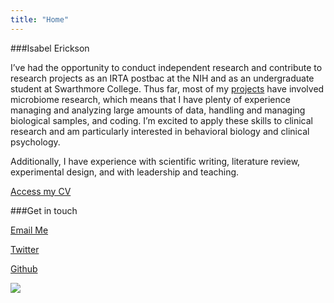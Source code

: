 ```yaml
---
title: "Home"
---
```

<link rel="stylesheet" href="https://cdnjs.cloudflare.com/ajax/libs/font-awesome/4.7.0/css/font-awesome.min.css">

###Isabel Erickson

I've had the opportunity to conduct independent research and contribute to research projects as an IRTA postbac at the NIH and as an undergraduate student at Swarthmore College. Thus far, most of my [projects](projects.html) have involved microbiome research, which means that I have plenty of experience managing and analyzing large amounts of data, handling and managing biological samples, and coding. I'm excited to apply these skills to clinical research and am particularly interested in behavioral biology and clinical psychology.

Additionally, I have experience with scientific writing, literature review, experimental design, and with leadership and teaching.

[Access my CV](cv.html)

###Get in touch

<i class="fa fa-envelope"></i> <a href="mailto:isabel.rois.erickson@gmail.com">Email Me</a>  

<i class="fa fa-twitter"></i> [Twitter](https://twitter.com/IsabelRErickson)

<i class="fa fa-github"></i> [Github](https://github.com/isabel-erickson)

![](photo.png)